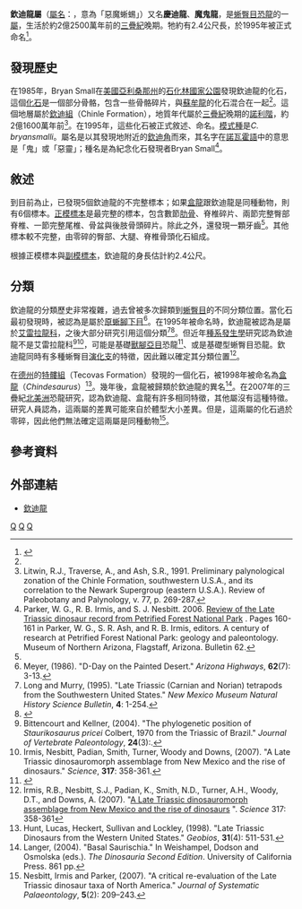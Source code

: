 {{Automatic Taxobox
| taxon = Chindesaurus
| fossil_range = [[三疊紀|三疊紀]]後期, {{fossil_range|235|210}}
| image = Chindesaurus bryansmalli.png 
| image_caption = 
| authority = Long & Murry, 1995
| type_species = '''布氏欽迪龍<br>''Chindesaurus bryansmalli'''''
| type_species_authority = Long & Murry, 1995
| synonyms = 
*？[[盒龍|盒龍]] ''Caseosaurus'' <br><small>Hunt ''et al.'', 1998</small>
}}

'''欽迪龍屬'''（[[學名|屬名]]：{{lang|la|''Chindesaurus''}}，意為「惡魔蜥蜴」）又名'''慶迪龍'''、'''魔鬼龍'''，是[[蜥臀目|蜥臀目]][[恐龍|恐龍]]的一[[屬|屬]]，生活於約2億2500萬年前的[[三疊紀|三疊紀]]晚期。牠約有2.4公尺長，於1995年被正式命名<ref name="long1995">{{Cite journal|author=Long, R. A., and P. A. Murry|year=1995|title=Late Triassic (Carnian and Norian) tetrapods from the southwestern United States|journal=New Mexico Museum of Natural History and Science Bulletin|volume=4|pages=1-254}}</ref>。

==發現歷史==
在1985年，Bryan Small在[[美國|美國]][[亞利桑那州|亞利桑那州]]的[[石化林國家公園|石化林國家公園]]發現欽迪龍的化石，這個[[化石|化石]]是一個部分骨骼，包含一些骨骼碎片，與[[蘇牟龍|蘇牟龍]]的化石混合在一起<ref name="long1995" />。這個地層屬於[[欽迪組|欽迪組]]（Chinle Formation），地質年代屬於[[三疊紀|三疊紀]]晚期的[[諾利階|諾利階]]，約2億1600萬年前<ref>Litwin, R.J., Traverse, A., and Ash, S.R., 1991. Preliminary palynological zonation of the Chinle Formation, southwestern U.S.A., and its correlation to the Newark Supergroup (eastern U.S.A.). Review of Paleobotany and Palynology, v. 77, p. 269-287.</ref>。在1995年，這些化石被正式敘述、命名。[[模式種|模式種]]是''C. bryansmalli''。屬名是以其發現地附近的[[欽迪角|欽迪角]]而來，其名字在[[諾瓦霍語|諾瓦霍語]]中的意思是「鬼」或「惡靈」；種名是為紀念化石發現者Bryan Small<ref>Parker, W. G., R. B. Irmis, and S. J. Nesbitt. 2006. [http://ist-socrates.berkeley.edu/~irmisr/PEFOdino.pdf Review of the Late Triassic dinosaur record from Petrified Forest National Park ] {{Wayback|url=http://ist-socrates.berkeley.edu/~irmisr/PEFOdino.pdf |date=20120302180032 }}. Pages 160-161 in Parker, W. G., S. R. Ash, and R. B. Irmis, editors. A century of research at Petrified Forest National Park: geology and paleontology. Museum of Northern Arizona, Flagstaff, Arizona. Bulletin 62.</ref>。

==敘述==
到目前為止，已發現5個欽迪龍的不完整標本；如果[[盒龍|盒龍]]跟欽迪龍是同種動物，則有6個標本。[[正模標本|正模標本]]是最完整的標本，包含數節[[肋骨|肋骨]]、脊椎碎片、兩節完整臀部脊椎、一節完整尾椎、骨盆與後肢骨頭碎片。除此之外，還發現一顆牙齒<ref name=longmurry1995/>。其他標本較不完整，由零碎的臀部、大腿、脊椎骨頭化石組成。

根據正模標本與[[副模標本|副模標本]]，欽迪龍的身長估計約2.4公尺。

==分類==
欽迪龍的分類歷史非常複雜，過去曾被多次歸類到[[蜥臀目|蜥臀目]]的不同分類位置。當化石最初發現時，被認為是屬於[[原蜥腳下目|原蜥腳下目]]<ref>Meyer, (1986). "D-Day on the Painted Desert." ''Arizona Highways'', '''62'''(7): 3-13.</ref>。在1995年被命名時，欽迪龍被認為是屬於[[艾雷拉龍科|艾雷拉龍科]]，之後大部分研究引用這個分類<ref name=longmurry1995>Long and Murry, (1995). "Late Triassic (Carnian and Norian) tetrapods from the Southwestern United States." ''New Mexico Museum Natural History Science Bulletin'', '''4''': 1-254.</ref><ref name="hunt1998">{{Cite journal|author=Hunt, A. P., Lucas, S. G., Heckert, A. B., Sullivan, R. M., and M. G. Lockley|year=1998|title=Late Triassic dinosaurs from the western United States|journal=Geobios|volume=31|pages=511-531}}</ref>。但近年[[種系發生學|種系發生學]]研究認為欽迪龍不是艾雷拉龍科<ref>Bittencourt and Kellner, (2004). "The phylogenetic position of ''Staurikosaurus pricei'' Colbert, 1970 from the Triassic of Brazil." ''Journal of Vertebrate Paleontology'', '''24'''(3):.</ref><ref>Irmis, Nesbitt, Padian, Smith, Turner, Woody and Downs, (2007). "A Late Triassic dinosauromorph assemblage from New Mexico and the rise of dinosaurs." ''Science'', '''317''': 358-361.</ref>，可能是基礎[[獸腳亞目|獸腳亞目]]恐龍<ref name="william2006">{{Cite journal|author=William G. Parker, Randall B. Irmis, and Sterling J. Nesbitt|year=2006|title=Review of the Late Triassic Dinosaur Record from Petrified Forest National Park, Arizona|journal=A Century of Research at Petrified Forest National Park: Geology and Paleontology. Museum of Northern Arizona Bulletin|volume=62|pages=160-161}}</ref>、或是基礎型蜥臀目恐龍。欽迪龍同時有多種蜥臀目[[演化支|演化支]]的特徵，因此難以確定其分類位置<ref name=nesbitt>Irmis, R.B., Nesbitt, S.J., Padian, K., Smith, N.D., Turner, A.H., Woody, D.T., and Downs, A. (2007). "[http://www.ncbi.nlm.nih.gov/pubmed/17641198 A Late Triassic dinosauromorph assemblage from New Mexico and the rise of dinosaurs] {{Wayback|url=http://www.ncbi.nlm.nih.gov/pubmed/17641198 |date=20130620044513 }}". ''Science'' 317: 358-361</ref>。

在[[德克薩斯州|德州]]的[[特髏組|特髏組]]（Tecovas Formation）發現的一個化石，被1998年被命名為[[盒龍|盒龍]]（''Chindesaurus''）<ref>Hunt, Lucas, Heckert, Sullivan and Lockley, (1998). "Late Triassic Dinosaurs from the Western United States." ''Geobios'', '''31'''(4): 511-531.</ref>。幾年後，盒龍被歸類於欽迪龍的異名<ref>Langer, (2004). "Basal Saurischia." In Weishampel, Dodson and Osmolska (eds.). ''The Dinosauria Second Edition''. University of California Press. 861 pp.</ref>。在2007年的三疊紀[[北美洲|北美洲]]恐龍研究，認為欽迪龍、盒龍有許多相同特徵，其他屬沒有這種特徵。研究人員認為，這兩屬的差異可能來自於體型大小差異。但是，這兩屬的化石過於零碎，因此他們無法確定這兩屬是同種動物<ref>Nesbitt, Irmis and Parker, (2007). "A critical re-evaluation of the Late Triassic dinosaur taxa of North America." ''Journal of Systematic Palaeontology'', '''5'''(2): 209–243.</ref>。

==參考資料==
{{reflist}}

==外部連結==
* [http://members.aol.com/Dinoplanet/chinde.html 欽迪龍] {{Wayback|url=http://members.aol.com/Dinoplanet/chinde.html |date=20071104024944 }}
{{主龍形下綱|A.}}
{{Taxonbar|from=Q132579}}

[[Category:三疊紀恐龍|Q]]
[[Category:北美洲恐龍|Q]]
[[Category:艾雷拉龍下目|Q]]
